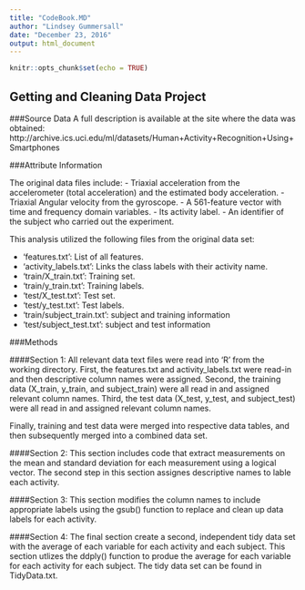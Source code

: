 ```yaml
---
title: "CodeBook.MD"
author: "Lindsey Gummersall"
date: "December 23, 2016"
output: html_document
---
```


```r
knitr::opts_chunk$set(echo = TRUE)
```

## Getting and Cleaning Data Project

###Source Data
A full description is available at the site where the data was obtained: http://archive.ics.uci.edu/ml/datasets/Human+Activity+Recognition+Using+Smartphones 

###Attribute Information

The original data files include:
- Triaxial acceleration from the accelerometer (total acceleration) and the estimated body acceleration.
- Triaxial Angular velocity from the gyroscope. 
- A 561-feature vector with time and frequency domain variables. 
- Its activity label. 
- An identifier of the subject who carried out the experiment.

This analysis utilized the following files from the original data set:

- 'features.txt': List of all features.
- 'activity_labels.txt': Links the class labels with their activity name.
- 'train/X_train.txt': Training set.
- 'train/y_train.txt': Training labels.
- 'test/X_test.txt': Test set.
- 'test/y_test.txt': Test labels.
- 'train/subject_train.txt': subject and training information
- 'test/subject_test.txt': subject and test information

###Methods

####Section 1:
All relevant data text files were read into 'R' from the working directory. First, the features.txt and activity_labels.txt were read-in and then descriptive column names were assigned. Second, the training data (X_train, y_train, and subject_train) were all read in and assigned relevant column names. Third, the test data (X_test, y_test, and subject_test) were all read in and assigned relevant column names.

Finally, training and test data were merged into respective data tables, and then subsequently merged into a combined data set.

####Section 2: 
This section includes code that extract measurements on the mean and standard deviation for each measurement using a logical vector.  The second step in this section assignes descriptive names to lable each activity.

####Section 3:
This section modifies the column names to include appropriate labels using the gsub() function to replace and clean up data labels for each activity.

####Section 4:
The final section create a second, independent tidy data set with the average of each variable for each activity and each subject. This section utlizes the ddply() function to produe the average for each variable for each activity for each subject. The tidy data set can be found in TidyData.txt.
